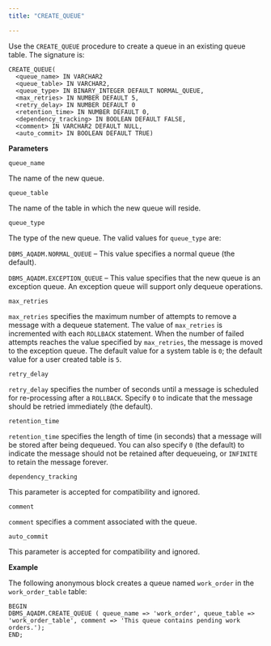 ```yaml
---
title: "CREATE_QUEUE"

---
```


Use the `CREATE_QUEUE` procedure to create a queue in an existing queue table. The signature is:

```text
CREATE_QUEUE(
  <queue_name> IN VARCHAR2
  <queue_table> IN VARCHAR2,
  <queue_type> IN BINARY_INTEGER DEFAULT NORMAL_QUEUE,
  <max_retries> IN NUMBER DEFAULT 5,
  <retry_delay> IN NUMBER DEFAULT 0
  <retention_time> IN NUMBER DEFAULT 0,
  <dependency_tracking> IN BOOLEAN DEFAULT FALSE,
  <comment> IN VARCHAR2 DEFAULT NULL,
  <auto_commit> IN BOOLEAN DEFAULT TRUE)
```

**Parameters**

`queue_name`

 The name of the new queue.

`queue_table`

 The name of the table in which the new queue will reside.

`queue_type`

 The type of the new queue. The valid values for `queue_type` are:

 `DBMS_AQADM.NORMAL_QUEUE` – This value specifies a normal queue (the default).

 `DBMS_AQADM.EXCEPTION_QUEUE` – This value specifies that the new queue is an exception queue. An exception queue will support only dequeue operations.

`max_retries`

 `max_retries` specifies the maximum number of attempts to remove a message with a dequeue statement. The value of `max_retries` is incremented with each `ROLLBACK` statement. When the number of failed attempts reaches the value specified by `max_retries`, the message is moved to the exception queue. The default value for a system table is `0`; the default value for a user created table is `5`.

`retry_delay`

 `retry_delay` specifies the number of seconds until a message is scheduled for re-processing after a `ROLLBACK`. Specify `0` to indicate that the message should be retried immediately (the default).

`retention_time`

 `retention_time` specifies the length of time (in seconds) that a message will be stored after being dequeued. You can also specify `0` (the default) to indicate the message should not be retained after dequeueing, or `INFINITE` to retain the message forever.

`dependency_tracking`

 This parameter is accepted for compatibility and ignored.

`comment`

 `comment` specifies a comment associated with the queue.

`auto_commit`

 This parameter is accepted for compatibility and ignored.

**Example**

The following anonymous block creates a queue named `work_order` in the `work_order_table` table:

```text
BEGIN
DBMS_AQADM.CREATE_QUEUE ( queue_name => 'work_order', queue_table =>
'work_order_table', comment => 'This queue contains pending work orders.');
END;
```
